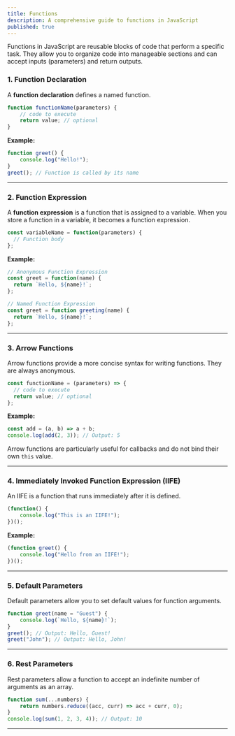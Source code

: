 ```yaml
---
title: Functions
description: A comprehensive guide to functions in JavaScript
published: true
---
```


Functions in JavaScript are reusable blocks of code that perform a specific task. They allow you to organize code into manageable sections and can accept inputs (parameters) and return outputs.

### **1. Function Declaration**

A **function declaration** defines a named function.

```javascript
function functionName(parameters) {
    // code to execute
    return value; // optional
}
```

**Example:**

```javascript
function greet() {
    console.log("Hello!");
}
greet(); // Function is called by its name
```

---

### **2. Function Expression**

A **function expression** is a function that is assigned to a variable. When you store a function in a variable, it becomes a function expression.

```javascript
const variableName = function(parameters) {
  // Function body
};
```

**Example:**

```javascript
// Anonymous Function Expression
const greet = function(name) {
  return `Hello, ${name}!`;
};

// Named Function Expression
const greet = function greeting(name) {
  return `Hello, ${name}!`;
};
```

---

### **3. Arrow Functions**

Arrow functions provide a more concise syntax for writing functions. They are always anonymous.

```javascript
const functionName = (parameters) => {
  // code to execute
  return value; // optional
};
```

**Example:**

```javascript
const add = (a, b) => a + b;
console.log(add(2, 3)); // Output: 5
```

Arrow functions are particularly useful for callbacks and do not bind their own `this` value.

---

### **4. Immediately Invoked Function Expression (IIFE)**

An IIFE is a function that runs immediately after it is defined.

```javascript
(function() {
    console.log("This is an IIFE!");
})();
```

**Example:**

```javascript
(function greet() {
    console.log("Hello from an IIFE!");
})();
```

---

### **5. Default Parameters**

Default parameters allow you to set default values for function arguments.

```javascript
function greet(name = "Guest") {
    console.log(`Hello, ${name}!`);
}
greet(); // Output: Hello, Guest!
greet("John"); // Output: Hello, John!
```

---

### **6. Rest Parameters**

Rest parameters allow a function to accept an indefinite number of arguments as an array.

```javascript
function sum(...numbers) {
    return numbers.reduce((acc, curr) => acc + curr, 0);
}
console.log(sum(1, 2, 3, 4)); // Output: 10
```

---


